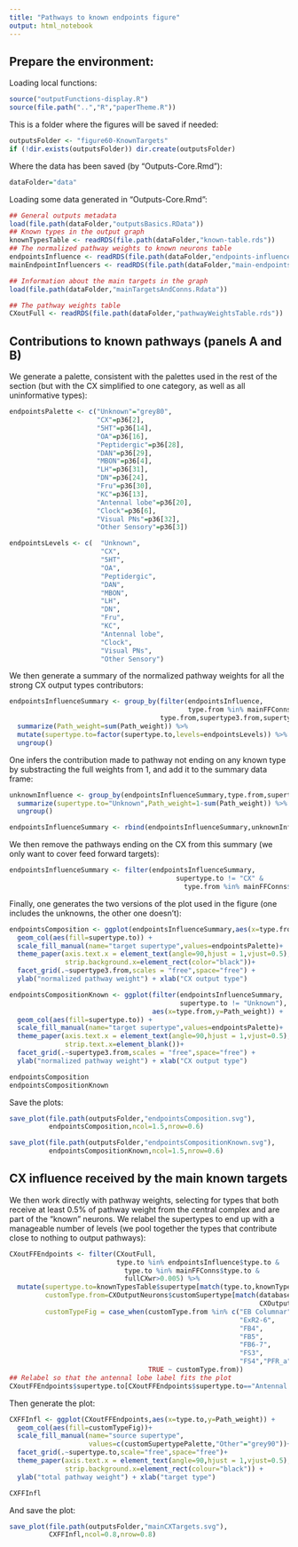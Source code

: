 ```yaml
---
title: "Pathways to known endpoints figure"
output: html_notebook
---
```

## Prepare the environment:

Loading local functions:
```r
source("outputFunctions-display.R")
source(file.path("..","R","paperTheme.R"))
```

This is a folder where the figures will be saved if needed:
```r
outputsFolder <- "figure60-KnownTargets"
if (!dir.exists(outputsFolder)) dir.create(outputsFolder)
```

Where the data has been saved (by "Outputs-Core.Rmd"):
```r
dataFolder="data"
```

Loading some data generated in "Outputs-Core.Rmd":
```r
## General outputs metadata
load(file.path(dataFolder,"outputsBasics.RData"))
## Known types in the output graph
knownTypesTable <- readRDS(file.path(dataFolder,"known-table.rds"))
## The normalized pathway weights to known neurons table
endpointsInfluence <- readRDS(file.path(dataFolder,"endpoints-influence.rds"))
mainEndpointInfluencers <- readRDS(file.path(dataFolder,"main-endpoints.rds"))

## Information about the main targets in the graph
load(file.path(dataFolder,"mainTargetsAndConns.Rdata"))

## The pathway weights table
CXoutFull <- readRDS(file.path(dataFolder,"pathwayWeightsTable.rds"))
```

## Contributions to known pathways (panels A and B)
We generate a palette, consistent with the palettes used in the rest of the section (but with the CX simplified to one category, as well as all uninformative types):
```r
endpointsPalette <- c("Unknown"="grey80",
                      "CX"=p36[2],
                      "5HT"=p36[14],
                      "OA"=p36[16],
                      "Peptidergic"=p36[28],
                      "DAN"=p36[29],
                      "MBON"=p36[4],
                      "LH"=p36[31],
                      "DN"=p36[24],
                      "Fru"=p36[30],
                      "KC"=p36[13],
                      "Antennal lobe"=p36[20],
                      "Clock"=p36[6],
                      "Visual PNs"=p36[32],
                      "Other Sensory"=p36[3])

endpointsLevels <- c(  "Unknown",
                       "CX",
                       "5HT",
                       "OA",
                       "Peptidergic",
                       "DAN",
                       "MBON",
                       "LH",
                       "DN",
                       "Fru",
                       "KC",
                       "Antennal lobe",
                       "Clock",
                       "Visual PNs",
                       "Other Sensory")
```

We then generate a summary of the normalized pathway weights for all the strong CX output types contributors:
```r
endpointsInfluenceSummary <- group_by(filter(endpointsInfluence,
                                             type.from %in% mainFFConns$mainContributor),
                                      type.from,supertype3.from,supertype.to) %>%
  summarize(Path_weight=sum(Path_weight)) %>%
  mutate(supertype.to=factor(supertype.to,levels=endpointsLevels)) %>%
  ungroup()
```
One infers the contribution made to pathway not ending on any known type by substracting the full weights from 1, and add it to the summary data frame:
```r
unknownInfluence <- group_by(endpointsInfluenceSummary,type.from,supertype3.from) %>%
  summarize(supertype.to="Unknown",Path_weight=1-sum(Path_weight)) %>% 
  ungroup()

endpointsInfluenceSummary <- rbind(endpointsInfluenceSummary,unknownInfluence)
```
We then remove the pathways ending on the CX from this summary (we only want to cover feed forward targets):
```r
endpointsInfluenceSummary <- filter(endpointsInfluenceSummary,
                                          supertype.to != "CX" & 
                                            type.from %in% mainFFConns$mainContributor)
```

Finally, one generates the two versions of the plot used in the figure (one includes the unknowns, the other one doesn't):
```r
endpointsComposition <- ggplot(endpointsInfluenceSummary,aes(x=type.from,y=Path_weight)) +
  geom_col(aes(fill=supertype.to)) + 
  scale_fill_manual(name="target supertype",values=endpointsPalette)+ 
  theme_paper(axis.text.x = element_text(angle=90,hjust = 1,vjust=0.5),
              strip.background.x=element_rect(color="black"))+ 
  facet_grid(.~supertype3.from,scales = "free",space="free") +
  ylab("normalized pathway weight") + xlab("CX output type")

endpointsCompositionKnown <- ggplot(filter(endpointsInfluenceSummary,
                                           supertype.to != "Unknown"),
                                    aes(x=type.from,y=Path_weight)) +
  geom_col(aes(fill=supertype.to)) + 
  scale_fill_manual(name="target supertype",values=endpointsPalette)+ 
  theme_paper(axis.text.x = element_text(angle=90,hjust = 1,vjust=0.5),
              strip.text.x=element_blank())+ 
  facet_grid(.~supertype3.from,scales = "free",space="free") + 
  ylab("normalized pathway weight") + xlab("CX output type")

endpointsComposition 
endpointsCompositionKnown
```
Save the plots:
```r
save_plot(file.path(outputsFolder,"endpointsComposition.svg"),
          endpointsComposition,ncol=1.5,nrow=0.6)

save_plot(file.path(outputsFolder,"endpointsCompositionKnown.svg"),
          endpointsCompositionKnown,ncol=1.5,nrow=0.6)
```

## CX influence received by the main known targets
We then work directly with pathway weights, selecting for types that both receive at least 0.5% of pathway weight from the central complex and are part of the "known" neurons. We relabel the supertypes to end up with a manageable number of levels (we pool together the types that contribute close to nothing to output pathways):
```r
CXoutFFEndpoints <- filter(CXoutFull,
                           type.to %in% endpointsInfluence$type.to & 
                             type.to %in% mainFFConns$type.to & 
                             fullCXwr>0.005) %>%
  mutate(supertype.to=knownTypesTable$supertype[match(type.to,knownTypesTable$type)],
         customType.from=CXOutputNeurons$customSupertype[match(databaseType.from,
                                                               CXOutputNeurons$databaseType)],
         customTypeFig = case_when(customType.from %in% c("EB Columnar",
                                                          "ExR2-6",
                                                          "FB4",
                                                          "FB5",
                                                          "FB6-7",
                                                          "FS3",
                                                          "FS4","PFR_a") ~ "Other",
                                   TRUE ~ customType.from)) 
## Relabel so that the antennal lobe label fits the plot
CXoutFFEndpoints$supertype.to[CXoutFFEndpoints$supertype.to=="Antennal lobe"] <- "AL"
```

Then generate the plot:
```r
CXFFInfl <- ggplot(CXoutFFEndpoints,aes(x=type.to,y=Path_weight)) +
  geom_col(aes(fill=customTypeFig))+ 
  scale_fill_manual(name="source supertype",
                    values=c(customSupertypePalette,"Other"="grey90"))+
  facet_grid(.~supertype.to,scale="free",space="free")+
  theme_paper(axis.text.x = element_text(angle=90,hjust = 1,vjust=0.5),
              strip.background.x=element_rect(colour="black")) +   
  ylab("total pathway weight") + xlab("target type")

CXFFInfl 
```
And save the plot:
```r
save_plot(file.path(outputsFolder,"mainCXTargets.svg"),
          CXFFInfl,ncol=0.8,nrow=0.8)
```





